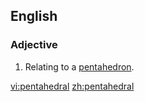 ==English==

===Adjective===
{{en-adj|-}}

#Relating to a [[pentahedron]].

[[vi:pentahedral]]
[[zh:pentahedral]]